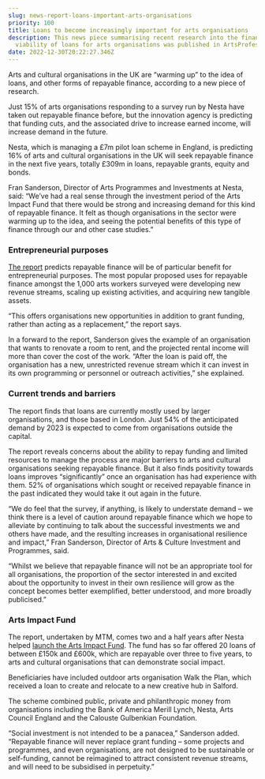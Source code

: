 ```yaml
---
slug: news-report-loans-important-arts-organisations
priority: 100
title: Loans to become increasingly important for arts organisations
description: This news piece summarising recent research into the financial
  viability of loans for arts organisations was published in ArtsProfessional.
date: 2022-12-30T20:22:27.346Z
---
```

Arts and cultural organisations in the UK are “warming up” to the idea of loans, and other forms of repayable finance, according to a new piece of research.

Just 15% of arts organisations responding to a survey run by Nesta have taken out repayable finance before, but the innovation agency is predicting that funding cuts, and the associated drive to increase earned income, will increase demand in the future.

Nesta, which is managing a £7m pilot loan scheme in England, is predicting 16% of arts and cultural organisations in the UK will seek repayable finance in the next five years, totally £309m in loans, repayable grants, equity and bonds.

Fran Sanderson, Director of Arts Programmes and Investments at Nesta, said: “We’ve had a real sense through the investment period of the Arts Impact Fund that there would be strong and increasing demand for this kind of repayable finance. It felt as though organisations in the sector were warming up to the idea, and seeing the potential benefits of this type of finance through our and other case studies.”

### Entrepreneurial purposes

[The report](https://www.nesta.org.uk/publications/repayable-finance-arts-and-cultural-sector) predicts repayable finance will be of particular benefit for entrepreneurial purposes. The most popular proposed uses for repayable finance amongst the 1,000 arts workers surveyed were developing new revenue streams, scaling up existing activities, and acquiring new tangible assets.

“This offers organisations new opportunities in addition to grant funding, rather than acting as a replacement,” the report says.

In a forward to the report, Sanderson gives the example of an organisation that wants to renovate a room to rent, and the projected rental income will more than cover the cost of the work. “After the loan is paid off, the organisation has a new, unrestricted revenue stream which it can invest in its own programming or personnel or outreach activities,” she explained.

### Current trends and barriers

The report finds that loans are currently mostly used by larger organisations, and those based in London. Just 54% of the anticipated demand by 2023 is expected to come from organisations outside the capital.

The report reveals concerns about the ability to repay funding and limited resources to manage the process are major barriers to arts and cultural organisations seeking repayable finance. But it also finds positivity towards loans improves “significantly” once an organisation has had experience with them. 52% of organisations which sought or received repayable finance in the past indicated they would take it out again in the future.

“We do feel that the survey, if anything, is likely to understate demand – we think there is a level of caution around repayable finance which we hope to alleviate by continuing to talk about the successful investments we and others have made, and the resulting increases in organisational resilience and impact,” Fran Sanderson, Director of Arts & Culture Investment and Programmes, said.

“Whilst we believe that repayable finance will not be an appropriate tool for all organisations, the proportion of the sector interested in and excited about the opportunity to invest in their own resilience will grow as the concept becomes better exemplified, better understood, and more broadly publicised.”

### Arts Impact Fund

The report, undertaken by MTM, comes two and a half years after Nesta helped [launch the Arts Impact Fund](https://www.artsprofessional.co.uk/news/social-investment-fund-backs-arts). The fund has so far offered 20 loans of between £150k and £600k, which are repayable over three to five years, to arts and cultural organisations that can demonstrate social impact.

Beneficiaries have included outdoor arts organisation Walk the Plan, which received a loan to create and relocate to a new creative hub in Salford.

The scheme combined public, private and philanthropic money from organisations including the Bank of America Merill Lynch, Nesta, Arts Council England and the Calouste Gulbenkian Foundation.

“Social investment is not intended to be a panacea,” Sanderson added. “Repayable finance will never replace grant funding – some projects and programmes, and even organisations, are not designed to be sustainable or self-funding, cannot be reimagined to attract consistent revenue streams, and will need to be subsidised in perpetuity.”